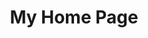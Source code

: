 ---
title: My Home Page
template: splash
hero:
  title: 'My Project: Stellar Stuff Sooner'
  tagline: Take your stuff to the moon and back in the blink of an eye.
  image:
    alt: A glittering, brightly colored logo
    file: ../../assets/logo-dark.png
  actions:
    - text: Tell me more
      link: /getting-started/
      icon: right-arrow
    - text: View on GitHub
      link: https://github.com/astronaut/my-project
      icon: external
      variant: minimal
      attrs:
        rel: me
---